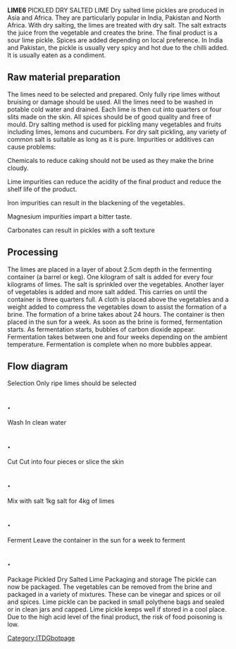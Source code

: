 '''LIME6'''
PICKLED DRY SALTED LIME Dry salted lime pickles are produced in Asia and Africa. They are particularly popular in India, Pakistan and North Africa. With dry salting, the limes are treated with dry salt. The salt extracts the juice from the vegetable and creates the brine. The final product is a sour lime pickle. Spices are added depending on local preference. In India and Pakistan, the pickle is usually very spicy and hot due to the chilli added. It is usually eaten as a condiment. 
==Raw material preparation==
The limes need to be selected and prepared. Only fully ripe limes without bruising or damage should be used. All the limes need to be washed in potable cold water and drained. Each lime is then cut into quarters or four slits made on the skin. All spices should be of good quality and free of mould. Dry salting method is used for pickling many vegetables and fruits including limes, lemons and cucumbers. For dry salt pickling, any variety of common salt is suitable as long as it is pure. Impurities or additives can cause problems: 

Chemicals to reduce caking should not be used as they make the brine cloudy. 

Lime impurities can reduce the acidity of the final product and reduce the shelf life of the product. 

Iron impurities can result in the blackening of the vegetables. 

Magnesium impurities impart a bitter taste. 

Carbonates can result in pickles with a soft texture 
==Processing==
The limes are placed in a layer of about 2.5cm depth in the fermenting container (a barrel or keg). One kilogram of salt is added for every four kilograms of limes. The salt is sprinkled over the vegetables. Another layer of vegetables is added and more salt added. This carries on until the container is three quarters full. A cloth is placed above the vegetables and a weight added to compress the vegetables down to assist the formation of a brine. The formation of a brine takes about 24 hours. The container is then placed in the sun for a week. As soon as the brine is formed, fermentation starts. As fermentation starts, bubbles of carbon dioxide appear. Fermentation takes between one and four weeks depending on the ambient temperature. Fermentation is complete when no more bubbles appear. 
==Flow diagram==
Selection  Only ripe limes should be selected 
==.==
Wash  In clean water 
==.==
Cut  Cut into four pieces or slice the skin 
==.==
Mix with salt  1kg salt for 4kg of limes 
==.==
Ferment  Leave the container in the sun for a week to ferment 
==.==
Package 
Pickled Dry Salted Lime    Packaging and storage The pickle can now be packaged. The vegetables can be removed from the brine and packaged in a variety of mixtures. These can be vinegar and spices or oil and spices. Lime pickle can be packed in small polythene bags and sealed or in clean jars and capped. Lime pickle keeps well if stored in a cool place. Due to the high acid level of the final product, the risk of food poisoning is low. 
[[Category:ITDGbotpage]]